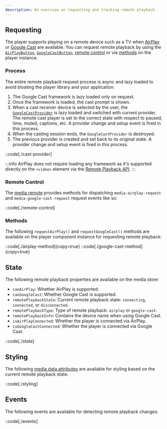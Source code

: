 ```yaml
---
description: An overview on requesting and tracking remote playback.
---
```


## Requesting

The player supports playing on a remote device such as a TV when [AirPlay][airplay] or
[Google Cast][google-cast] are available. You can request remote playback by using the
[`AirPlayButton`][airplay-button], [`GoogleCastButton`][google-cast-button],
[remote control](#remote-control) or via [methods](#methods) on the player instance.

### Process

The entire remote playback request process is async and lazy loaded to avoid bloating the
player library and your application:

1. The Google Cast framework is lazy loaded only on request.
2. Once the framework is loaded, the cast prompt is shown.
3. When a cast receiver device is selected by the user, the [`GoogleCastProvider`][google-cast-provider] is
   lazy loaded and switched with current provider. The remote cast player is set to the correct
   state with respect to paused, time, muted, captions, etc. A provider change and setup event is
   fired in this process.
4. When the casting session ends, the `GoogleCastProvider` is destroyed.
5. The previous provider is created and set back to its original state. A provider change and
   setup event is fired in this process.

::code[./cast-provider]

:::info
AirPlay does not require loading any framework as it's supported directly on the `<video>` element
via the [Remote Playback API][remote-playback-api].
:::

[airplay]: https://www.apple.com/au/airplay
[google-cast]: https://developers.google.com/cast/docs/overview
[airplay-button]: /docs/player/components/buttons/airplay-button
[google-cast-button]: /docs/player/components/buttons/google-cast-button
[google-cast-provider]: /docs/player/api/providers/google-cast
[remote-playback-api]: https://developer.mozilla.org/en-US/docs/Web/API/Remote_Playback_API

### Remote Control

The [media remote][media-remote] provides methods for dispatching `media-airplay-request`
and `media-google-cast-request` request events like so:

::code[./remote-control]

[media-remote]: /docs/player/core-concepts/state-management#updating

### Methods

The following `requestAirPlay()` and `requestGoogleCast()` methods are available on the player
component instance for requesting remote playback:

::code[./airplay-method]{copy=true}
::code[./google-cast-method]{copy=true}

## State

The following remote playback properties are available on the media store:

- `canAirPlay`: Whether AirPlay is supported.
- `canGoogleCast`: Whether Google Cast is supported.
- `remotePlaybackState`: Current remote playback state: `connecting`, `connected`, or `disconnected`.
- `remotePlaybackType`: Type of remote playback: `airplay` or `google-cast`.
- `remotePlaybackInfo`: Contains the device name when using Google Cast.
- `isAirPlayConnected`: Whether the player is connected via AirPlay.
- `isGoogleCastConnected`: Whether the player is connected via Google Cast.

::code[./state]

## Styling

The following [media data attributes][player-data-attrs] are available for styling based on the
current remote playback state:

::code[./styling]

[player-data-attrs]: /docs/player/components/core/player#mediaplayer.attrs

## Events

The following events are available for detecting remote playback changes:

::code[./events]
